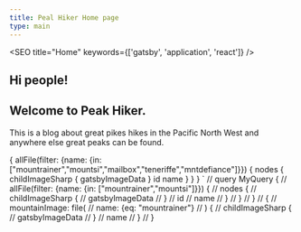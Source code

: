 ```yaml
---
title: Peal Hiker Home page
type: main
---
```



<SEO title="Home" keywords={['gatsby', 'application', 'react']} />

## Hi people!
## Welcome to Peak Hiker.

This is a blog about great pikes hikes in the Pacific North West and anywhere else great peaks can be found.

<ImageCarousel img={props.data} />

  {
    allFile(filter: {name: {in: ["mountrainer","mountsi","mailbox","teneriffe","mntdefiance"]}}) {
      nodes {
        childImageSharp {
          gatsbyImageData
        }
        id
        name
      }
    }
  }
`
// query MyQuery {
//   allFile(filter: {name: {in: ["mountrainer","mountsi"]}}) {
//     nodes {
//       childImageSharp {
//         gatsbyImageData
//       }
//       id
//       name
//     }
//   }
// }
  // {
  //   mountainImage: file(
  //     name: {eq: "mountrainer"}
  //     ) {
  //     childImageSharp {
  //       gatsbyImageData
  //     }
  //     name
  //   }
  // }

